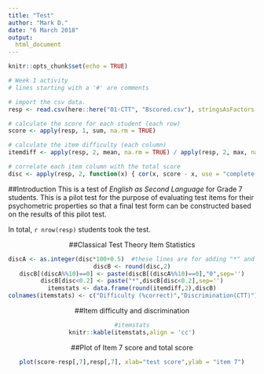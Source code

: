 ```yaml
---
title: "Test"
author: "Mark D."
date: "6 March 2018"
output: 
  html_document
---
```


```r
knitr::opts_chunk$set(echo = TRUE)
```

```r
# Week 1 activity
# lines starting with a '#' are comments

# import the csv data.
resp <- read.csv(here::here("01-CTT", "Bscored.csv"), stringsAsFactors = FALSE)

# calculate the score for each student (each row)
score <- apply(resp, 1, sum, na.rm = TRUE)

# calculate the item difficulty (each column)
itemdiff <- apply(resp, 2, mean, na.rm = TRUE) / apply(resp, 2, max, na.rm = TRUE)

# correlate each item column with the total score
disc <- apply(resp, 2, function(x) { cor(x, score - x, use = "complete.obs")})

```


##Introduction
This is a test of *English as Second Language* for Grade 7 students. This is a pilot test for the purpose of evaluating test items for their psychometric properties so that a final test form can be constructed based on the results of this pilot test. 

In total, `r nrow(resp)` students took the test. 

<!--- These are for html output file --->
<style type="text/css">
.table {
    width: 40%;
}
</style>
<center>


##Classical Test Theory Item Statistics
```r
discA <- as.integer(disc*100+0.5)  #these lines are for adding "*" and fixing two decimal places.
discB <- round(disc,2)
discB[(discA%%10)==0] <- paste(discB[(discA%%10)==0],"0",sep='')
discB[disc<0.2] <- paste("*",discB[disc<0.2],sep='')
itemstats <- data.frame(round(itemdiff,2),discB)
colnames(itemstats) <- c("Difficulty (%correct)","Discrimination(CTT)")
```
##Item difficulty and discrimination 
```r
#itemstats
knitr::kable(itemstats,align = 'cc')

```


##Plot of Item 7 score and total score
```r
plot(score-resp[,7],resp[,7], xlab="test score",ylab = "item 7")
```


